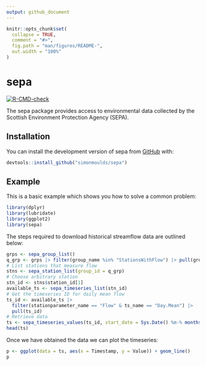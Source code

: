 ```yaml
---
output: github_document
---
```


<!-- README.md is generated from README.Rmd. Please edit that file -->

```r
knitr::opts_chunk$set(
  collapse = TRUE,
  comment = "#>",
  fig.path = "man/figures/README-",
  out.width = "100%"
)
```

# sepa

<!-- badges: start -->
[![R-CMD-check](https://github.com/simonmoulds/sepa/actions/workflows/R-CMD-check.yaml/badge.svg)](https://github.com/simonmoulds/sepa/actions/workflows/R-CMD-check.yaml)
<!-- badges: end -->

The sepa package provides access to environmental data collected by the Scottish Environment Protection Agency (SEPA). 

## Installation

You can install the development version of sepa from [GitHub](https://github.com/) with:

```r
devtools::install_github("simonmoulds/sepa")
```

## Example

This is a basic example which shows you how to solve a common problem:

```r
library(dplyr)
library(lubridate)
library(ggplot2)
library(sepa)
```

The steps required to download historical streamflow data are outlined below: 
```r
grps <- sepa_group_list()
q_grp <- grps |> filter(group_name %in% "StationsWithFlow") |> pull(group_id)
# List stations that measure flow
stns <- sepa_station_list(group_id = q_grp)
# Choose arbitrary station
stn_id <- stns$station_id[1]
available_ts <- sepa_timeseries_list(stn_id)
# Get the timeseries ID for daily mean flow
ts_id <- available_ts |> 
  filter(stationparameter_name == "Flow" & ts_name == "Day.Mean") |> 
  pull(ts_id)
# Retrieve data
ts <- sepa_timeseries_values(ts_id, start_date = Sys.Date() %m-% months(1), end_date = Sys.Date())
head(ts)
```

Once we have obtained the data we can plot the timeseries:

```r
p <- ggplot(data = ts, aes(x = Timestamp, y = Value)) + geom_line()
p
```